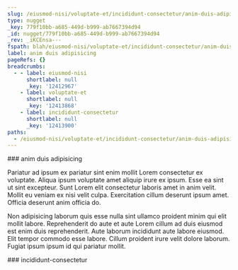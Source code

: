 ```yaml
---
slug: /eiusmod-nisi/voluptate-et/incididunt-consectetur/anim-duis-adipisicing
type: nugget
_key: 779f10bb-a685-449d-b999-ab7667394d94
_id: nugget/779f10bb-a685-449d-b999-ab7667394d94
_rev: _iKCEnsa---
fspath: blah/eiusmod-nisi/voluptate-et/incididunt-consectetur/anim-duis-adipisicing.md
label: anim duis adipisicing
pageRefs: {}
breadcrumbs:
  - - label: eiusmod-nisi
      shortlabel: null
      _key: '12412967'
    - label: voluptate-et
      shortlabel: null
      _key: '12413868'
    - label: incididunt-consectetur
      shortlabel: null
      _key: '12413900'
paths:
  - /eiusmod-nisi/voluptate-et/incididunt-consectetur/anim-duis-adipisicing
---
```


<NuggetArea>
<Nugget slug="/eiusmod-nisi/voluptate-et/incididunt-consectetur/anim-duis-adipisicing" type="nugget" _key="779f10bb-a685-449d-b999-ab7667394d94" _id="nugget/779f10bb-a685-449d-b999-ab7667394d94" _rev="_iKCEnsa---" fspath="blah/eiusmod-nisi/voluptate-et/incididunt-consectetur/anim-duis-adipisicing.md" label="anim duis adipisicing" paths="/eiusmod-nisi/voluptate-et/incididunt-consectetur/anim-duis-adipisicing">
<NuggetBody>
### anim duis adipisicing

Pariatur ad ipsum ex pariatur sint enim mollit Lorem consectetur ex voluptate. Aliqua ipsum voluptate amet aliquip irure ex ipsum. Esse ea sint ut sint excepteur. Sunt Lorem elit consectetur laboris amet in anim velit. Mollit eu veniam ex nisi velit culpa. Exercitation cillum deserunt ipsum amet. Officia deserunt anim officia do.

Non adipisicing laborum quis esse nulla sint ullamco proident minim qui elit mollit labore. Reprehenderit do aute et aute Lorem cillum ad duis eiusmod est enim duis reprehenderit. Aute laborum incididunt aute labore eiusmod. Elit tempor commodo esse labore. Cillum proident irure velit dolore laborum. Fugiat ipsum ipsum id qui pariatur mollit.

</NuggetBody>
<Breadcrumbs>
<Crumbs>
<Crumb _key="12412967" label="eiusmod-nisi" /><Crumb _key="12413868" label="voluptate-et" /><Crumb _key="12413900" label="incididunt-consectetur" />
</Crumbs>
</Breadcrumbs>
</Nugget>

<NuggetsInbound>
</NuggetsInbound>
<NuggetsOutbound>
</NuggetsOutbound>
</NuggetArea>
<PassagesInbound>
<Passage direction="inbound" type="passage" _key="12413900" _id="passage/12413900" _rev="_iKCEnsW--C" label="incididunt-consectetur" passage="incididunt-consectetur" fspath="blah/eiusmod-nisi/voluptate-et/incididunt-consectetur" paths="/eiusmod-nisi/voluptate-et/incididunt-consectetur" slug="/eiusmod-nisi/voluptate-et/incididunt-consectetur">
<NuggetBody>
### incididunt-consectetur

</NuggetBody>
<Breadcrumbs>
<Crumbs>
<Crumb _key="12412967" label="eiusmod-nisi" /><Crumb _key="12413868" label="voluptate-et" />
</Crumbs>
</Breadcrumbs>
</Passage>

</PassagesInbound>
<PassagesOutbound>
</PassagesOutbound>